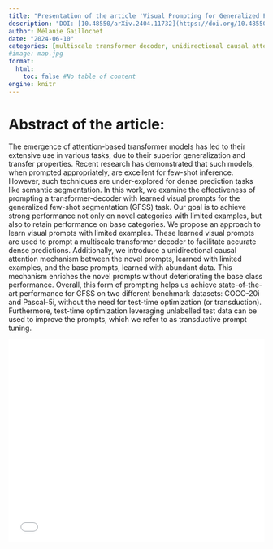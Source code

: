 ```yaml
---
title: "Presentation of the article 'Visual Prompting for Generalized Few-shot Segmentation: A Multi-scale Approach'"
description: "DOI: [10.48550/arXiv.2404.11732](https://doi.org/10.48550/arXiv.2404.11732){target='_blank'}"
author: Mélanie Gaillochet
date: "2024-06-10"
categories: [multiscale transformer decoder, unidirectional causal attention mechanism]
#image: map.jpg
format:
  html:
    toc: false #No table of content
engine: knitr
---
```


# Abstract of the article:

The emergence of attention-based transformer models has led to their extensive use in various tasks, due to their superior generalization and transfer properties. Recent research has demonstrated that such models, when prompted appropriately, are excellent for few-shot inference. However, such techniques are under-explored for dense prediction tasks like semantic segmentation. In this work, we examine the effectiveness of prompting a transformer-decoder with learned visual prompts for the generalized few-shot segmentation (GFSS) task. Our goal is to achieve strong performance not only on novel categories with limited examples, but also to retain performance on base categories. We propose an approach to learn visual prompts with limited examples. These learned visual prompts are used to prompt a multiscale transformer decoder to facilitate accurate dense predictions. Additionally, we introduce a unidirectional causal attention mechanism between the novel prompts, learned with limited examples, and the base prompts, learned with abundant data. This mechanism enriches the novel prompts without deteriorating the base class performance. Overall, this form of prompting helps us achieve state-of-the-art performance for GFSS on two different benchmark datasets: COCO-20i and Pascal-5i, without the need for test-time optimization (or transduction). Furthermore, test-time optimization leveraging unlabelled test data can be used to improve the prompts, which we refer to as transductive prompt tuning. 


![](../../../docs/journalclub/pdfs/2024_06_10_Melanie_VisualPromptingForFSSegmentation.pdf){width=100% height=400}